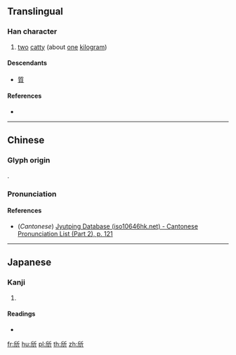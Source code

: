 ==Translingual==

===Han character===
{{Han char|rn=69|rad=斤|as=04|sn=8|four=|canj=HLHML|ids=⿰斤斤}}

# [[two]] [[catty]] (about [[one]] [[kilogram]])

====Descendants====
* [[質]]

====References====
* {{Han ref|kx=0479.070|dkj=13538|dj=0838.030|hdz=32023.090|uh=65A6|ud=26022}}

----

==Chinese==
{{zh-forms}}

===Glyph origin===
{{Han etym}}
{{Han compound|斤|斤|ls=ic}}.

===Pronunciation===
{{zh-pron
|m=yín
|c=ngan4,an4
|mc=y
|oc=y
|ma=
|cat=n
}}

====References====
* (''Cantonese'') [http://www.iso10646hk.net/jp/document/download.jsp Jyutping Database (iso10646hk.net) - Cantonese Pronunciation List (Part 2), p. 121]

----

==Japanese==

===Kanji===
{{ja-kanji|grade=|rs=斤04}}

# {{defn|lang=ja|sort=斤04}}

====Readings====
* {{ja-readings|on=[[ぎん]] (gin), [[ごん]] (gon), [[しつ]] (shitsu), [[しち]] (shichi)|kun=[[あきらか]] (akiraka)}}

[[fr:斦]]
[[hu:斦]]
[[pl:斦]]
[[th:斦]]
[[zh:斦]]